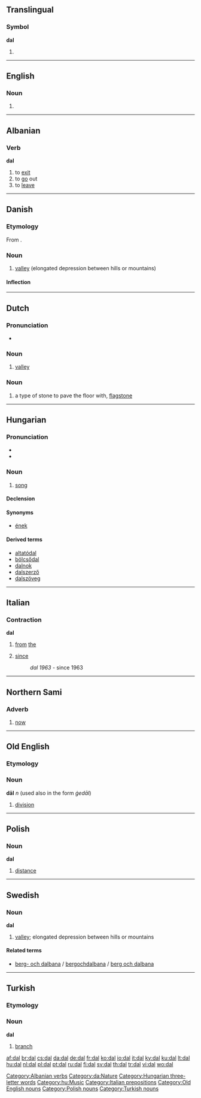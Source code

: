 {{also|dál}}
==Translingual==

===Symbol===
'''dal'''

# {{SI-unit-abb2|deca|liter|litre|[[fluid measure]]}}

----

==English==

===Noun===
{{en-noun}}

# {{alternative spelling of|dahl}}

----

==Albanian==

===Verb===
'''dal'''

# to [[exit]]
# to [[go]] out
# to [[leave]]

[[Category:Albanian verbs]]

----

==Danish==

===Etymology===

From {{etyl|non|da}} {{term|dalr|lang=non}}.

===Noun===
{{da-noun|en|e}}

# [[valley]] (elongated depression between hills or mountains)

====Inflection====
{{da-noun-infl|en|e}}
[[Category:da:Nature]]

----

==Dutch==

===Pronunciation===
* {{audio|Nl-dal.ogg|audio}}

===Noun===
{{nl-noun|g=n|dalen|dalletje}}

# [[valley]]

===Noun===
{{nl-noun|g=m|dallen|dalletje}}

# a type of stone to pave the floor with, [[flagstone]]

----

==Hungarian==

===Pronunciation===
* {{IPA|/ˈdɒl/|lang=hu}}
* {{audio|Hu-dal.ogg|Audio}}

===Noun===
{{hu-noun|ok}}

# [[song]]

====Declension====
{{hu-decl-ok|da|l}}{{hu-pos-otok|dal||ai}}

====Synonyms====
* [[ének]]

====Derived terms====
* [[altatódal]]
* [[bölcsődal]]
* [[dalnok]]
* [[dalszerző]]
* [[dalszöveg]]

[[Category:Hungarian three-letter words]]
[[Category:hu:Music]]

----

==Italian==

===Contraction===
'''dal'''

# {{italbrac|contraction of [[da#Italian|da]] [[il#Italian|il]]}} [[from]] [[the]]
# [[since]]
#: ''dal 1963'' - since 1963

[[Category:Italian prepositions]]
----
==Northern Sami==
===Adverb===
{{infl|se|adverb}}

# [[now]]

----

==Old English==

===Etymology===
{{proto|lang=ang|Germanic|dailaz}}

===Noun===
'''dāl''' ''n'' (used also in the form ''ġedāl'')

# [[division]]

[[Category:Old English nouns]]

----

==Polish==

===Noun===
'''dal''' {{m}}

# [[distance]]

[[Category:Polish nouns]]

----

==Swedish==

===Noun===
'''dal''' {{c}}
{{sv-noun-reg-ar}}

# [[valley]]; elongated depression between hills or mountains

====Related terms====
*[[berg- och dalbana]] / [[bergochdalbana]] / [[berg och dalbana]]

----

==Turkish==

===Etymology===
{{proto|Turkic|tāl|lang=tr}}

===Noun===
'''dal'''

# [[branch]]

[[Category:Turkish nouns]]

[[af:dal]]
[[br:dal]]
[[cs:dal]]
[[da:dal]]
[[de:dal]]
[[fr:dal]]
[[ko:dal]]
[[io:dal]]
[[it:dal]]
[[ky:dal]]
[[ku:dal]]
[[lt:dal]]
[[hu:dal]]
[[nl:dal]]
[[pl:dal]]
[[pt:dal]]
[[ru:dal]]
[[fi:dal]]
[[sv:dal]]
[[th:dal]]
[[tr:dal]]
[[vi:dal]]
[[wo:dal]]